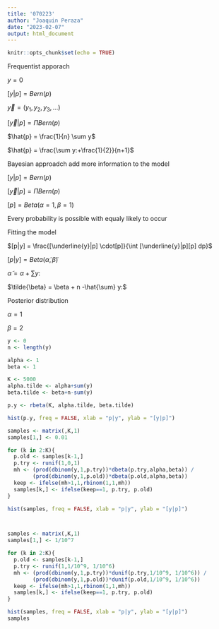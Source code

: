 ```yaml
---
title: '070223'
author: "Joaquin Peraza"
date: "2023-02-07"
output: html_document
---
```


```r
knitr::opts_chunk$set(echo = TRUE)
```

Frequentist apporach

$y = 0$

$[y|p] = Bern(p)$

$\vec{y} = (y_1,y_2,y_3,...)$

$[\vec{y}|p] = \Pi Bern(p)$

$\hat{p} = \frac{1}{n} \sum y$

$\hat{p} = \frac{\sum y:+\frac{1}{2}}{n+1}$

Bayesian approadch add more information to the model

$[y|p] = Bern(p)$

$[\vec{y}|p] = \Pi Bern(p)$

$[p] = Beta(\alpha=1, \beta=1)$

Every probability is possible with equaly likely to occur

Fitting the model

$[p|y] = \frac{[\underline{y}|p] \cdot[p]}{\int  [\underline{y}|p][p] dp}$

$[p|y] = Beta(\tilde{\alpha}, \tilde{\beta})$

$\tilde{\alpha} = \alpha + \sum y:$

$\tilde{\beta} = \beta + n -\hat{\sum} y:$


Posterior distribution 

$\alpha = 1$

$\beta = 2$


```r
y <- 0
n <- length(y)

alpha <- 1
beta <- 1

K <- 5000
alpha.tilde <- alpha+sum(y)
beta.tilde <- beta+n-sum(y)

p.y <- rbeta(K, alpha.tilde, beta.tilde)

hist(p.y, freq = FALSE, xlab = "p|y", ylab = "[y|p]")

samples <- matrix(,K,1)
samples[1,] <- 0.01

for (k in 2:K){
  p.old <- samples[k-1,]
  p.try <- runif(1,0,1)
  mh <- (prod(dbinom(y,1,p.try))*dbeta(p.try,alpha,beta)) /
        (prod(dbinom(y,1,p.old))*dbeta(p.old,alpha,beta))
  keep <- ifelse(mh>1,1,rbinom(1,1,mh))
  samples[k,] <- ifelse(keep==1, p.try, p.old)
}

hist(samples, freq = FALSE, xlab = "p|y", ylab = "[y|p]")



samples <- matrix(,K,1)
samples[1,] <- 1/10^7

for (k in 2:K){
  p.old <- samples[k-1,]
  p.try <- runif(1,1/10^9, 1/10^6)
  mh <- (prod(dbinom(y,1,p.try))*dunif(p.try,1/10^9, 1/10^6)) /
        (prod(dbinom(y,1,p.old))*dunif(p.old,1/10^9, 1/10^6))
  keep <- ifelse(mh>1,1,rbinom(1,1,mh))
  samples[k,] <- ifelse(keep==1, p.try, p.old)
}

hist(samples, freq = FALSE, xlab = "p|y", ylab = "[y|p]")
samples
```